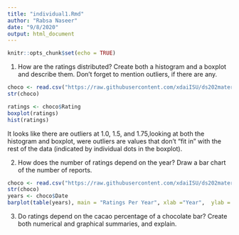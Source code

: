 ```yaml
---
title: "individual1.Rmd"
author: "Rabsa Naseer"
date: "9/8/2020"
output: html_document
---
```


```r
knitr::opts_chunk$set(echo = TRUE)
```
1. How are the ratings distributed? Create both a histogram and a boxplot and describe them. Don’t forget to mention outliers, if there are any.
```r
choco <- read.csv("https://raw.githubusercontent.com/xdaiISU/ds202materials/master/hwlabs/data/choco.csv") 
str(choco) 

ratings <- choco$Rating
boxplot(ratings)
hist(ratings)
```

It looks like there are outliers at 1.0, 1.5, and 1.75,looking at both the histogram and boxplot, were outliers are values that don't "fit in" with the rest of the data (indicated by individual dots in the boxplot).

2. How does the number of ratings depend on the year? Draw a bar chart of the number of reports.

```r
choco <- read.csv("https://raw.githubusercontent.com/xdaiISU/ds202materials/master/hwlabs/data/choco.csv") 
str(choco) 
years <- choco$Date
barplot(table(years), main = "Ratings Per Year", xlab ="Year",  ylab = "# o f Ratings")
```

3. Do ratings depend on the cacao percentage of a chocolate bar? Create both numerical and graphical summaries, and explain.

```r

```

